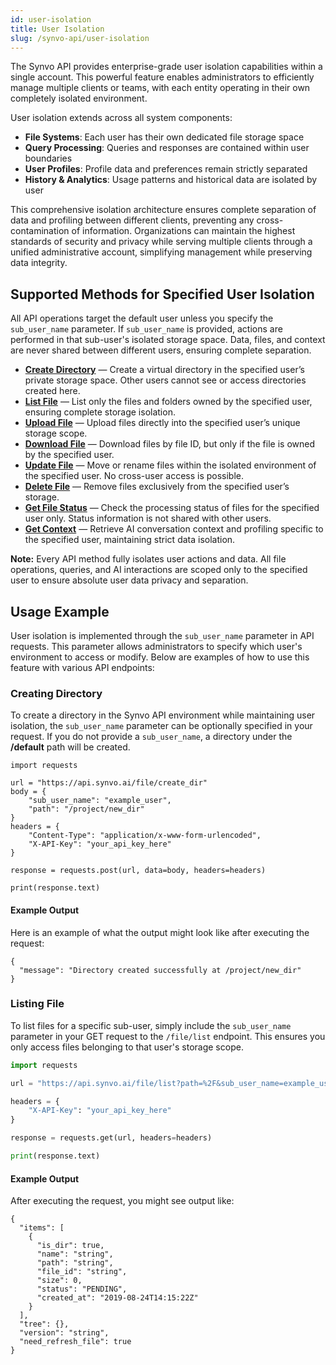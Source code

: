 ```yaml
---
id: user-isolation
title: User Isolation
slug: /synvo-api/user-isolation
---
```

The Synvo API provides enterprise-grade user isolation capabilities within a single account. This powerful feature enables administrators to efficiently manage multiple clients or teams, with each entity operating in their own completely isolated environment. 

User isolation extends across all system components:

- **File Systems**: Each user has their own dedicated file storage space
- **Query Processing**: Queries and responses are contained within user boundaries
- **User Profiles**: Profile data and preferences remain strictly separated
- **History & Analytics**: Usage patterns and historical data are isolated by user

This comprehensive isolation architecture ensures complete separation of data and profiling between different clients, preventing any cross-contamination of information. Organizations can maintain the highest standards of security and privacy while serving multiple clients through a unified administrative account, simplifying management while preserving data integrity.

## Supported Methods for Specified User Isolation

All API operations target the default user unless you specify the `sub_user_name` parameter. If `sub_user_name` is provided, actions are performed in that sub-user's isolated storage space. Data, files, and context are never shared between different users, ensuring complete separation.

- **[Create Directory](/docs/1.0/synvo-api/create-directory)** — Create a virtual directory in the specified user’s private storage space. Other users cannot see or access directories created here.
- **[List File](/docs/1.0/synvo-api/list-files)** — List only the files and folders owned by the specified user, ensuring complete storage isolation.
- **[Upload File](/docs/1.0/synvo-api/upload-file)** — Upload files directly into the specified user’s unique storage scope.
- **[Download File](/docs/1.0/synvo-api/download-file)** — Download files by file ID, but only if the file is owned by the specified user.
- **[Update File](/docs/1.0/synvo-api/update-file)** — Move or rename files within the isolated environment of the specified user. No cross-user access is possible.
- **[Delete File](/docs/1.0/synvo-api/delete-file)** — Remove files exclusively from the specified user’s storage.
- **[Get File Status](/docs/1.0/synvo-api/get-file-status)** — Check the processing status of files for the specified user only. Status information is not shared with other users.
- **[Get Context](/docs/1.0/synvo-api/query-ai)** — Retrieve AI conversation context and profiling specific to the specified user, maintaining strict data isolation.

**Note:** Every API method fully isolates user actions and data. All file operations, queries, and AI interactions are scoped only to the specified user to ensure absolute user data privacy and separation.

## Usage Example

User isolation is implemented through the `sub_user_name` parameter in API requests. This parameter allows administrators to specify which user's environment to access or modify. Below are examples of how to use this feature with various API endpoints:

### Creating Directory

To create a directory in the Synvo API environment while maintaining user isolation, the `sub_user_name` parameter can be optionally specified in your request. If you do not provide a `sub_user_name`, a directory under the **/default** path will be created.

```
import requests

url = "https://api.synvo.ai/file/create_dir"
body = {
    "sub_user_name": "example_user",
    "path": "/project/new_dir"
}
headers = {
    "Content-Type": "application/x-www-form-urlencoded",
    "X-API-Key": "your_api_key_here"
}

response = requests.post(url, data=body, headers=headers)

print(response.text)
```

#### Example Output

Here is an example of what the output might look like after executing the request:

```
{
  "message": "Directory created successfully at /project/new_dir"
}
```

### Listing File

To list files for a specific sub-user, simply include the `sub_user_name` parameter in your GET request to the `/file/list` endpoint. This ensures you only access files belonging to that user's storage scope.

```python
import requests

url = "https://api.synvo.ai/file/list?path=%2F&sub_user_name=example_user&recursive=true"

headers = {
    "X-API-Key": "your_api_key_here"
}

response = requests.get(url, headers=headers)

print(response.text)
```

#### Example Output

After executing the request, you might see output like:

```
{
  "items": [
    {
      "is_dir": true,
      "name": "string",
      "path": "string",
      "file_id": "string",
      "size": 0,
      "status": "PENDING",
      "created_at": "2019-08-24T14:15:22Z"
    }
  ],
  "tree": {},
  "version": "string",
  "need_refresh_file": true
}
```

